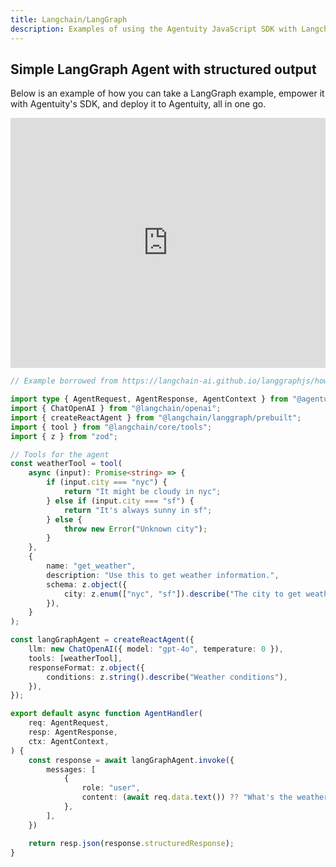 ```yaml
---
title: Langchain/LangGraph
description: Examples of using the Agentuity JavaScript SDK with Langchain (LangGraph)
---
```


## Simple LangGraph Agent with structured output

Below is an example of how you can take a LangGraph example, empower it with Agentuity's SDK, 
and deploy it to Agentuity, all in one go.

<div className="my-6 aspect-w-16 aspect-h-9">
  <iframe
    width="100%"
    height="400"
    src="https://www.youtube.com/embed/lxoeD9VJJjs"
    title="LangGraph Agent with structured output"
    frameBorder="0"
    allow="accelerometer; autoplay; clipboard-write; encrypted-media; gyroscope; picture-in-picture"
    allowFullScreen
  ></iframe>
</div>

```typescript
// Example borrowed from https://langchain-ai.github.io/langgraphjs/how-tos/react-return-structured-output/

import type { AgentRequest, AgentResponse, AgentContext } from "@agentuity/sdk";
import { ChatOpenAI } from "@langchain/openai";
import { createReactAgent } from "@langchain/langgraph/prebuilt";
import { tool } from "@langchain/core/tools";
import { z } from "zod";

// Tools for the agent
const weatherTool = tool(
	async (input): Promise<string> => {
		if (input.city === "nyc") {
			return "It might be cloudy in nyc";
		} else if (input.city === "sf") {
			return "It's always sunny in sf";
		} else {
			throw new Error("Unknown city");
		}
	},
	{
		name: "get_weather",
		description: "Use this to get weather information.",
		schema: z.object({
			city: z.enum(["nyc", "sf"]).describe("The city to get weather for"),
		}),
	}
);

const langGraphAgent = createReactAgent({
	llm: new ChatOpenAI({ model: "gpt-4o", temperature: 0 }),
	tools: [weatherTool],
	responseFormat: z.object({
		conditions: z.string().describe("Weather conditions"),
	}),
});

export default async function AgentHandler(
	req: AgentRequest,
	resp: AgentResponse,
	ctx: AgentContext,
) {
	const response = await langGraphAgent.invoke({
		messages: [
			{
				role: "user",
				content: (await req.data.text()) ?? "What's the weather in NYC?",
			},
		],
	})

	return resp.json(response.structuredResponse);
}	
```
